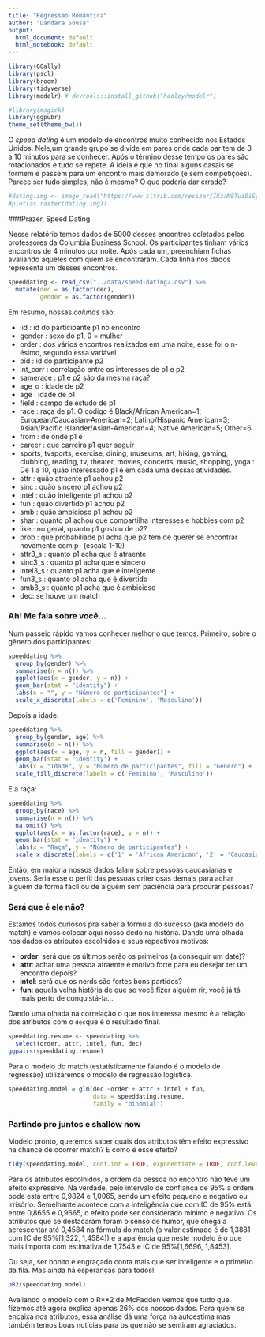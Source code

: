 ```yaml
---
title: "Regressão Romântica"
author: "Dandara Sousa"
output:
  html_document: default
  html_notebook: default
---
```


```r
library(GGally)
library(pscl)
library(broom)
library(tidyverse)
library(modelr) # devtools::install_github("hadley/modelr")

#library(magick)
library(ggpubr)
theme_set(theme_bw())
```

O _speed dating_ é um modelo de encontros muito conhecido nos Estados Unidos. Nele,um grande grupo se divide em pares onde cada par tem de 3 a 10 minutos para se conhecer. Após o término desse tempo os pares são rotacionados e tudo se repete. A ideia é que no final alguns casais se formem e passem para um encontro mais demorado (e sem competições). Parece ser tudo simples, não é mesmo? O que poderia dar errado?
```r
#dating.img <- image_read("https://www.sltrib.com/resizer/IKzaM8Tui0iSyZXA07IGqGzDr6o=/970x0/filters:quality(100)/arc-anglerfish-arc2-prod-sltrib.s3.amazonaws.com/public/ZSSRJZWRQJETDMOJEDQEOQM2OI.jpg", "50")
#plot(as.raster(dating.img))
```


###Prazer, Speed Dating

Nesse relatório temos dados de 5000 desses encontros coletados pelos professores da Columbia Business School. Os participantes tinham vários encontros de 4 minutos por noite. Após cada um, preenchiam fichas avaliando aqueles com quem se encontraram. Cada linha nos dados representa um desses encontros.
```r
speeddating <- read_csv("../data/speed-dating2.csv") %>% 
  mutate(dec = as.factor(dec), 
         gender = as.factor(gender))
```

Em resumo, nossas *colunas* são:

- iid : id do participante p1 no encontro
- gender : sexo do p1, 0 = mulher
- order : dos vários encontros realizados em uma noite, esse foi o n-ésimo, segundo essa variável
- pid : id do participante p2
- int_corr : correlação entre os interesses de p1 e p2
- samerace : p1 e p2 são da mesma raça?
- age_o : idade de p2
- age : idade de p1
- field : campo de estudo de p1
- race : raça de p1. O código é Black/African American=1; European/Caucasian-American=2; Latino/Hispanic American=3; Asian/Pacific Islander/Asian-American=4;	Native American=5; 	Other=6
- from : de onde p1 é
- career : que carreira p1 quer seguir
- sports, tvsports, exercise, dining, museums, art, hiking, gaming, clubbing, reading, tv, theater, movies, concerts, music, shopping, yoga : De 1 a 10, quão interessado p1 é em cada uma dessas atividades.  
- attr : quão atraente p1 achou p2
- sinc : quão sincero p1 achou p2
- intel : quão inteligente p1 achou p2    
- fun : quão divertido p1 achou p2
- amb : quão ambicioso p1 achou p2
- shar : quanto p1 achou que compartilha interesses e hobbies com p2
- like : no geral, quanto p1 gostou de p2?
- prob : que probabiliade p1 acha que p2 tem de querer se encontrar novamente com p- (escala 1-10)
- attr3_s : quanto p1 acha que é atraente
- sinc3_s : quanto p1 acha que é sincero
- intel3_s : quanto p1 acha que é inteligente
- fun3_s : quanto p1 acha que é divertido
- amb3_s : quanto p1 acha que é ambicioso
- dec: se houve um match

### Ah! Me fala sobre você...
Num passeio rápido vamos conhecer melhor o que temos. Primeiro, sobre o gênero dos participantes:
```r
speeddating %>%
  group_by(gender) %>%
  summarise(n = n()) %>%
  ggplot(aes(x = gender, y = n)) +
  geom_bar(stat = "identity") + 
  labs(x = "", y = "Número de participantes") +
  scale_x_discrete(labels = c('Feminino', 'Masculino'))

```

Depois a idade:
```r
speeddating %>%
  group_by(gender, age) %>%
  summarise(n = n()) %>%
  ggplot(aes(x = age, y = n, fill = gender)) +
  geom_bar(stat = "identity") + 
  labs(x = "Idade", y = "Número de participantes", fill = "Gênero") +
  scale_fill_discrete(labels = c('Feminino', 'Masculino'))
```

E a raça:
```r
speeddating %>%
  group_by(race) %>%
  summarise(n = n()) %>%
  na.omit() %>%
  ggplot(aes(x = as.factor(race), y = n)) +
  geom_bar(stat = "identity") +
  labs(x = "Raça", y = "Número de participantes") +
  scale_x_discrete(labels = c('1' = 'African American', '2' = 'Caucasian American','3' ='Hispanic American','4' = 'Asian American','5' ='Native American', '6' = 'Other'))
```

Então, em maioria nossos dados falam sobre pessoas caucasianas e jovens. Seria esse o perfil das pessoas criteriosas demais para achar alguém de forma fácil ou de alguém sem paciência para procurar pessoas?

### Será que é ele não?

Estamos todos curiosos pra saber a fórmula do sucesso (aka modelo do match) e vamos colocar aqui nosso dedo na história. Dando uma olhada nos dados os atributos escolhidos e seus repectivos motivos:

- __order__: será que os últimos serão os primeiros (a conseguir um date)?
- __attr__: achar uma pessoa atraente é motivo forte para eu desejar ter um encontro depois?
- __intel__: será que os nerds são fortes bons partidos?
- __fun__: aquela velha história de que se você fizer alguém rir, você já tá mais perto de conquistá-la...


Dando uma olhada na correlação o que nos interessa mesmo é a relação dos atributos com o `dec`que é o resultado final.
```r
speeddating.resume <- speeddating %>%
  select(order, attr, intel, fun, dec)
ggpairs(speeddating.resume)
```

Para o modelo do match (estatísticamente falando é o modelo de regressão) utilizaremos o modelo de regressão logística.

```r
speeddating.model = glm(dec ~order + attr + intel + fun,
                        data = speeddating.resume,
                        family = "binomial")
```


### Partindo pro juntos e shallow now

Modelo pronto, queremos saber quais dos atributos têm efeito expressivo na chance de ocorrer match? E como é esse efeito?

```r
tidy(speeddating.model, conf.int = TRUE, exponentiate = TRUE, conf.level = .95)
```

Para os atributos escolhidos, a ordem da pessoa no encontro não teve um efeito expressivo. Na verdade, pelo intervalo de confiança de 95% a ordem pode está entre 0,9824 e 1,0065, sendo um efeito pequeno e negativo ou irrisório. Semelhante acontece com a inteligência que com IC de 95% está entre 0,8655 e 0,9665, o efeito pode ser considerado mínimo e negativo. Os atributos que se destacaram foram o senso de humor, que chega a acrescentar até 0,4584 na fórmula do match (o valor estimado é de 1,3881 com IC de 95%[1,322, 1,4584]) e a aparência que neste modelo é o que mais importa com estimativa de 1,7543 e IC de 95%[1,6696, 1,8453].

Ou seja, ser bonito e engraçado conta mais que ser inteligente e o primeiro da fila. Mas ainda há esperanças para todos! 

```r
pR2(speeddating.model)
```

Avaliando o modelo com o R**2 de McFadden vemos que tudo que fizemos até agora explica apenas 26% dos nossos dados. Para quem se encaixa nos atributos, essa análise dá uma força na autoestima mas também temos boas notícias para os que não se sentiram agraciados.
